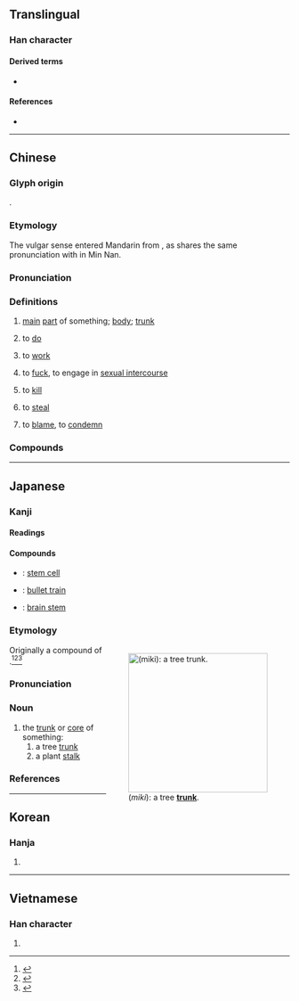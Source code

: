 {{also|干|榦}}
{{character info/new}}
==Translingual==

===Han character===
{{Han char|rn=51|rad=干|as=10|sn=13|four=48441|canj=JJOMJ|ids=⿰龺⿱𠆢干}}

====Derived terms====
* {{l|mul|擀}}

====References====
* {{Han ref|kx=0341.090|dkj=09183|dj=0650.010|hdz=10409.090|uh=5E79|ud=24185|bh=B746|bd=46918}}

----

==Chinese==
{{zh-forms|s=干|alt=榦}}

===Glyph origin===
{{Han etym}}
{{Han compound|倝|干|c1=s|c2=p|ls=psc}}.

===Etymology===
The vulgar sense entered Mandarin from {{der|cmn|nan|-}} {{zh-m|姦|kàn}}, as {{lang|zh|姦}} shares the same pronunciation with {{lang|zh|幹}} in Min Nan.

{{etystub|zh}}

===Pronunciation===
{{zh-pron
|m=gàn
|c=gon3
|md=gáng/guāng
|md_note=gáng - literary; guāng - colloquial
|mn=kàn
|w=2koe
|mc=y
|oc=y
|cat=n
}}

===Definitions===
{{zh-hanzi}}

# [[main]] [[part]] of something; [[body]]; [[trunk]]
#: {{zh-x|樹幹|[[trunk]] of a plant}}
#: {{zh-x|軀幹|[[body]] of animals}}
#: {{zh-x|幹道|[[main road]]; [[high street]]}}
# {{lb|zh|colloquial}} to [[do]]
#: {{zh-x|你 在 幹 什麼？|What are you '''doing'''?}}
# to [[work]]
#: {{zh-x|幹活|to work}}
#: {{zh-x|你 是 幹 什麼 的？|What is your '''job'''?}}
# {{lb|zh|vulgar}} to [[fuck]], to engage in [[sexual intercourse]]
#: {{zh-x|幹恁娘！|'''Fuck''' your mother! |MN}}
#: {{zh-x|幹.你.媽！|'''Fuck''' your mother! }}
# {{lb|zh|vulgar}} to [[kill]]
#: {{zh-x|幹掉 他！|'''Kill''' him!}}
# {{lb|zh|vulgar|chiefly|Taiwan}} to [[steal]]
#: {{zh-x|誰 幹 走 了 我 的 筆？！|Who '''stole''' my pen?!}}
# {{lb|zh|vulgar|chiefly|Taiwan}} to [[blame]], to [[condemn]]
#: {{zh-x|公 幹|'''criticized''' by everyone}}

===Compounds===
{{zh-der|幹不來:cannot do it|幹不了:cannot do it|幹部:cadre|幹部學校:cadre school|幹校:cadre school|幹才:ability|幹道:main road|幹得過兒:can be done|幹掉:to finish, to kill|幹活:to work|幹家:household manager|幹架:to quarrel|幹將:go-getter|幹勁:vigor|幹警:cadre and police|幹練:competent|幹流:trunk stream|幹路:main road|幹嘛:why on earth|幹嗎:why on earth|幹渠:trunk canal|幹什麼:do what? why?|幹事:secretary in charge|幹頭兒:worth|幹線:main line|幹仗:to quarrel|幹細胞:stem cell|樹幹:tree trunk|三門幹部|不幹|主幹|主幹家庭|井幹|儲備幹部|充能幹|公幹|勾幹|單幹|單幹戶|埋頭苦幹|央浼營幹|夯幹|實幹|幹上了|幹了|幹人|幹吏|幹員|幹家做活|幹家緣|幹得了|幹得來|幹濟|幹營生|幹父之蠱|幹略|幹當|幹的停當|幹線公車|幹缺|幹蠱|幹辦|幹頭|幹麼|府幹|強幹|強幹弱枝|彊幹弱枝|徐幹|才幹|才能幹濟|打幹|材幹|枝幹|楨幹|沒幹|沒幹頭|沒梢幹|洗手不幹|營幹|盲幹|硬幹|管幹|精幹|精明幹練|精明強幹|精明能幹|總幹事|能幹|腦幹|苦幹|薄幹|蠻幹|詞幹|謀幹|貴幹|趲幹|軀幹|軀幹骨|配水幹管|里幹事|韓幹|韓幹畫馬|領導幹部|骨幹|高幹}}

----

==Japanese==

===Kanji===
{{ja-kanji|grade=5|rs=十11}}

====Readings====
{{ja-readings
|goon=かん
|kanon=かん
|kun=みき-, から-
}}

====Compounds====
{{der-top|Compounds}}
* {{ja-r|幹細胞|かんさいぼう}}: [[stem cell]]
* {{ja-r|新幹線|しんかんせん}}: [[bullet train]]
* {{ja-r|脳幹|のうかん}}: [[brain stem]]
{{der-bottom}}

===Etymology===
<div style="float:right;">
[[Image:Yellow birch trunk.jpg|thumb|250px|{{lang|ja|幹}} (''miki''): a tree '''[[trunk]]'''.]]
</div>
{{ja-kanjitab|みき|yomi=k}}
Originally a compound of {{compound|lang=ja|sort=みき|身|tr1=mi|t1=body|木|tr2=ki|t2=tree}}.<ref name="KDJ">{{R:Kokugo Dai Jiten}}</ref><ref name="DJR">{{R:Daijirin}}</ref><ref name="DJS">{{R:Daijisen}}</ref>

===Pronunciation===
{{ja-pron|yomi=k|みき|acc=1|acc_ref=DJR,NHK|acc2=0|acc2_ref=NHK}}

===Noun===
{{ja-noun|みき}}

# the [[trunk]] or [[core]] of something:
## a tree [[trunk]]
## a plant [[stalk]]

===References===
<references/>

----

==Korean==

===Hanja===
{{ko-hanja|hangeul=[[간]]|rv=gan|mr=kan}}

# {{defn|lang=ko|sort=干10}}

----

==Vietnamese==

===Han character===
{{vi-hantu|cán|rs=干10}}

# {{defn|lang=vi|sort=干10}}